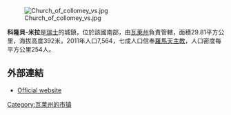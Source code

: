 [[Image:Church_of_collomey_vs.jpg|right]]

'''科隆貝-米拉'''是[[瑞士|瑞士]]的城鎮，位於該國南部，由[[瓦萊州|瓦萊州]]負責管轄，面積29.81平方公里，海拔高度392米，2011年人口7,564，七成人口信奉[[羅馬天主教|羅馬天主教]]，人口密度每平方公里254人。

==外部連結==
* [http://www.collombey-muraz.ch Official website] {{Wayback|url=http://www.collombey-muraz.ch/ |date=20090225061400 }} {{fr icon}}

{{Switzerland-geo-stub}}
[[Category:瓦莱州的市镇|Category:瓦莱州的市镇]]